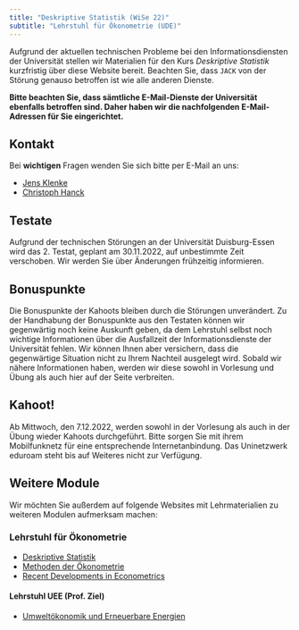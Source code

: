 ```yaml
---
title: "Deskriptive Statistik (WiSe 22)"
subtitle: "Lehrstuhl für Ökonometrie (UDE)"
---
```


Aufgrund der aktuellen technischen Probleme bei den Informationsdiensten der Universität stellen wir Materialien für den Kurs *Deskriptive Statistik* kurzfristig über diese Website bereit. Beachten Sie, dass `JACK` von der Störung genauso betroffen ist wie alle anderen Dienste.

**Bitte beachten Sie, dass sämtliche E-Mail-Dienste der Universität ebenfalls betroffen sind. Daher haben wir die nachfolgenden E-Mail-Adressen für Sie eingerichtet.**

## Kontakt

Bei **wichtigen** Fragen wenden Sie sich bitte per E-Mail an uns:

-   [Jens Klenke](mailto:jens.klenke.ude@gmail.com?subject=[Deskriptive Statistik])
-   [Christoph Hanck](mailto:christoph.hanck@uni-dortmund.de?subject=[Deskriptive Statistik])

## Testate

Aufgrund der technischen Störungen an der Universität Duisburg-Essen wird das 2. Testat, geplant am 30.11.2022, auf unbestimmte Zeit verschoben. Wir werden Sie über Änderungen frühzeitig informieren.

## Bonuspunkte

Die Bonuspunkte der Kahoots bleiben durch die Störungen unverändert. Zu der Handhabung der Bonuspunkte aus den Testaten können wir gegenwärtig noch keine Auskunft geben, da dem Lehrstuhl selbst noch wichtige Informationen über die Ausfallzeit der Informationsdienste der Universität fehlen. Wir können Ihnen aber versichern, dass die gegenwärtige Situation nicht zu Ihrem Nachteil ausgelegt wird. Sobald wir nähere Informationen haben, werden wir diese sowohl in Vorlesung und Übung als auch hier auf der Seite verbreiten.

## Kahoot!

Ab Mittwoch, den 7.12.2022, werden sowohl in der Vorlesung als auch in der Übung wieder Kahoots durchgeführt. Bitte sorgen Sie mit ihrem Mobilfunknetz für eine entsprechende Internetanbindung. Das Uninetzwerk eduroam steht bis auf Weiteres nicht zur Verfügung. 

## Weitere Module

Wir möchten Sie außerdem auf folgende Websites mit Lehrmaterialien zu weiteren Modulen aufmerksam machen:


### Lehrstuhl für Ökonometrie

- [Deskriptive Statistik](https://mca91.github.io/Eidoe22/)
- [Methoden der Ökonometrie](https://github.com/karo93/Methoden2223)
- [Recent Developments in Econometrics](https://jens-klenke.github.io/RDIE_WiSe_22/)


#### Lehrstuhl UEE (Prof. Ziel)

- [Umweltökonomik und Erneuerbare Energien](https://uee.berrisch.biz)





<!--
## Discord: Diskussions- und Nachrichtenforum

<iframe src="https://e.widgetbot.io/channels/1046707102984437770/1046707119774236694" height="600" width="100%"></iframe>
-->

